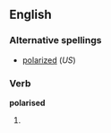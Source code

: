 ==English==

===Alternative spellings===
*[[polarized]] (''US'')

===Verb===
'''polarised'''

# {{past of|[[polarise]]}}
